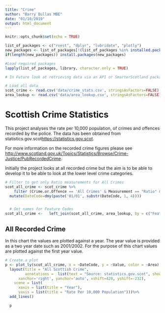 ---
title: "Crime"
author: "Barry Bullas MBE"
date: "01/10/2019"
output: html_document
---

```{r setup, include=FALSE}
knitr::opts_chunk$set(echo = TRUE)

list_of_packages <- c("rvest", "dplyr", "lubridate", "plotly")
new_packages <- list_of_packages[!(list_of_packages %in% installed.packages()[,"Package"])]
if(length(new_packages)) install.packages(new_packages)

#Load required packages
lapply(list_of_packages, library, character.only = TRUE)

# In Future look at retrieving data via an API or SmarterScotland package

# Load all data
scot_crime <- read.csv('data/crime_stats.csv', stringsAsFactors=FALSE)
area_lookup <- read.csv('data/area_lookup.csv', stringsAsFactors=FALSE)
```

# Scottish Crime Statistics

This project analyses the rate per 10,000 population, of crimes and offences recorded by the police.  The data has been obtained from statistics.gov.scot<https://statistics.gov.scot>.

For more information on the recorded crime figures please see <http://www.scotland.gov.uk/Topics/Statistics/Browse/Crime-Justice/PubRecordedCrime>.

Initially the project looks at all recorded crime but the aim is to be able to develop it to be able to look at the lower level crime categories.

```{r include = FALSE}

# Filter to get only Ratio measurements for All Crimes
scot_all_crime <- scot_crime %>%
    filter (Crime.or.Offence == 'All Crimes' & Measurement == "Ratio" & FeatureCode != 'S92000003') %>%
  mutate(DateCode=dmy(paste('01/01', substr(DateCode, 1, 4))))


  # Get names for Feature Codes
scot_all_crime <-   left_join(scot_all_crime, area_lookup, by = c("FeatureCode" = "FeatureCode"))

```

## All Recorded Crime
In this chart the values are plotted against a year.  The year value is provided as a two year date such as 2001/2002.  For the purpose of this chart values are plotted against the first year value.

```{r echo=FALSE, warning=FALSE}
# Create a plot
p <- plot_ly(scot_all_crime, x = ~DateCode, y = ~Value, color = ~Area) %>%
  layout(title = "All Scottish Crime",
         annotations =  list(text = "Source: statistics.gov.scot", showarrow = F, xref='paper', yref='paper', 
      xanchor='right', yanchor='auto', xshift=420, yshift=-232),
    scene = list(
      xaxis = list(title = "Year"),
      yaxis = list(title = "Rate Per 10,000 Population")))%>%
  add_lines()

  p


```

